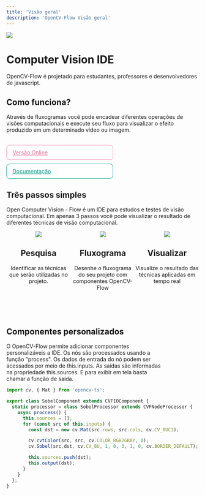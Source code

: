 ```yaml
---
title: 'Visão geral'
description: 'OpenCV-Flow Visão geral'
---
```


<style scoped>
.top {'{'}
    padding: 80px 40px; 
    margin: 0 0 70px  0; 
    background-color: #eeeeee
}
.topcontent {'{'}
    width: 100%; 
    max-width: 1400px; 
    margin: 0 auto; 
    display: flex;
}
.topleft, .topright {'{'}
    flex: 1
}
.topimg {'{'}
    -webkit-transform: scale(0.9) perspective(800px)
    rotateY(+41deg) rotateX(5deg) rotate(2deg);
    transform: scale(1) perspective(800px) rotateY(+41deg) rotateX(5deg) rotate(2deg);
}
.topimg img {'{'}
    border: 1px solid #9C9C9C;
    border-radius: 10px;
}
@media only screen and (max-width: 780px) {'{'}
  .topcontent {'{'}
    flex-direction: column;
  }
  .topleft {'{'}
    margin-left: 13%;
    width: 80%;
    text-align: center;
    margin-bottom: 40px;
  }
}
</style>

<div class="top">
    <div class="topcontent">
        <div class="topleft">
            <div class="topimg">
                <img src="../assets/ilustracao_sistema.png" />
            </div>
        </div>
        <div class="topright">
            <div class="work-text-full">
            <div class="work-text">
                <h1>Computer Vision IDE</h1>
                <p>
                    OpenCV-Flow é projetado para estudantes, professores e desenvolvedores de javascript.
                </p>
                <h2>Como funciona?</h2>
                <p>
                    Através de fluxogramas você pode encadear 
                    diferentes operações de visões computacionais
                    e execute seu fluxo para visualizar o efeito
                    produzido em um determinado vídeo ou imagem.
                </p>
                <br />
                <a href="https://online.opencvflow.org/" style="display: block; width: 49%; background-color: #fff; padding:10px 15px; border-radius:8px; border:1px solid rgb(244, 143, 177); color: rgb(236, 106, 150);  margin-right: 10px; margin-bottom: 10px;">
                    Versão Online
                </a>
                <a href="/pt/overview" style="display: block; width: 49%; background-color: #fff; padding:10px 15px; border-radius:8px; border:1px solid rgb(0, 156, 130); color: rgb(0, 156, 130);">
                    Documentação
                </a>
            </div>
            </div>
        </div>
    </div>
</div>


<style scoped>
.steps {'{'}
    width: 100%; max-width: 1400px; margin: 0 auto; padding: 0 24px;
}
.stepheader {'{'}
    width: 40%; 
    margin-bottom: 30px;
}
@media only screen and (max-width: 780px) {'{'}
    .stepheader {'{'}
        width: 100%; 
    }
}
</style>

<div class="steps">
<div class="stepheader">

## Três passos simples

Open Computer Vision - Flow é um IDE para estudos e testes de visão computacional. 
Em apenas 3 passos você pode visualizar o resultado de diferentes técnicas de visão computacional.

</div>

<div style="display: flex; flex-direction: row; margin-bottom: 80px; text-align: center">
    <div style="flex: 1">
        <div style="width: 40%; margin: 0 auto; ">
            <img src="../assets/pesquisa.webp" />
        </div>
        <h2>Pesquisa</h2>
        <p>Identificar as técnicas que serão utilizadas no projeto.</p>
    </div>
    <div style="flex: 1">
        <div style="width: 40%; margin: 0 auto; ">
            <img src="../assets/fluxo.webp" />
        </div>
        <h2>Fluxograma</h2>
        <p>Desenhe o fluxograma do seu projeto com componentes OpenCV-Flow</p>
    </div>
    <div style="flex: 1">
        <div style="width: 40%; margin: 0 auto; ">
            <img src="../assets/visualizar.webp" />
        </div>
        <h2>Visualizar</h2>
        <p>Visualize o resultado das técnicas aplicadas em tempo real</p>
    </div>
</div>


<style scoped>
.components {'{'}
    display: flex;
    flex-direction: row;
}
.compleft, .compright {'{'}
    flex: 1
}
@media only screen and (max-width: 780px) {'{'}
    .components {'{'}
        flex-direction: column;
    }
    .compleft {'{'}
        margin-bottom: 20px;
    }
}
</style>


<div class="components">
    <div class="compleft">
        <h2>Componentes personalizados</h2>
        <p style="padding-right: 100px">
            O OpenCV-Flow permite adicionar componentes personalizáveis a IDE. 
            Os nós são processados usando a função "process". 
            Os dados de entrada do nó podem ser acessados por meio de this.inputs. 
            As saídas são informadas na propriedade this.sources. 
            E para exibir em tela basta chamar a função de saída.
        </p>
    </div>
    
<div class="compright">

```typescript
import cv, { Mat } from 'opencv-ts';

export class SobelComponent extends CVFIOComponent {
  static processor = class SobelProcessor extends CVFNodeProcessor {
    async proccess() {
      this.sources = [];
      for (const src of this.inputs) {
        const dst = new cv.Mat(src.rows, src.cols, cv.CV_8UC1);

        cv.cvtColor(src, src, cv.COLOR_RGB2GRAY, 0);
        cv.Sobel(src,dst, cv.CV_8U, 1, 0, 3, 1, 0, cv.BORDER_DEFAULT);

        this.sources.push(dst);
        this.output(dst);
      }
    }
  };
}
```

</div>
</div>

</div>
